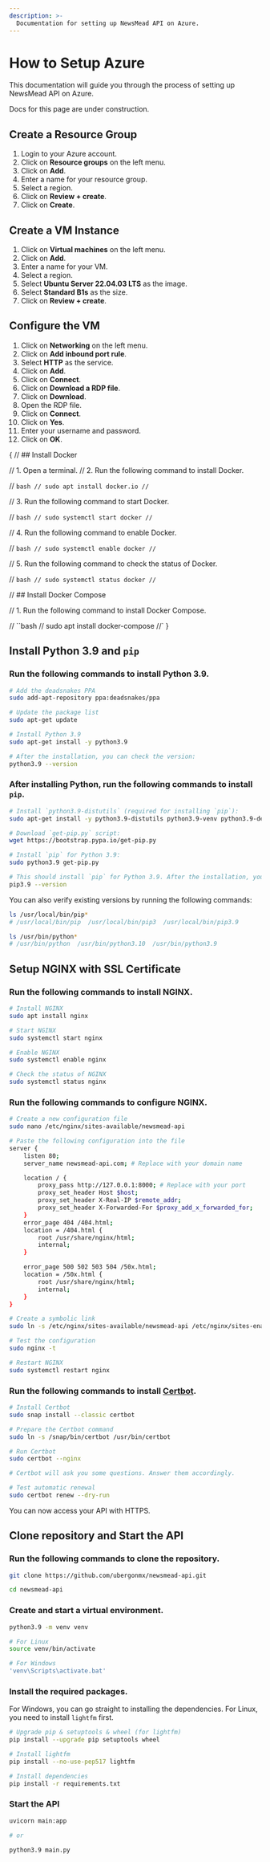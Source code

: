```yaml
---
description: >-
  Documentation for setting up NewsMead API on Azure.
---
```



# How to Setup Azure

This documentation will guide you through the process of setting up NewsMead API on Azure.

<Callout type="warning">Docs for this page are under construction.</Callout>

## Create a Resource Group

1. Login to your Azure account.
2. Click on **Resource groups** on the left menu.
3. Click on **Add**.
4. Enter a name for your resource group.
5. Select a region.
6. Click on **Review + create**.
7. Click on **Create**.

## Create a VM Instance

1. Click on **Virtual machines** on the left menu.
2. Click on **Add**.
3. Enter a name for your VM.
4. Select a region.
5. Select **Ubuntu Server 22.04.03 LTS** as the image.
6. Select **Standard B1s** as the size.
7. Click on **Review + create**.

## Configure the VM

1. Click on **Networking** on the left menu.
2. Click on **Add inbound port rule**.
3. Select **HTTP** as the service.
4. Click on **Add**.
5. Click on **Connect**.
6. Click on **Download a RDP file**.
7. Click on **Download**.
8. Open the RDP file.
9. Click on **Connect**.
10. Click on **Yes**.
11. Enter your username and password.
12. Click on **OK**.

{
// ## Install Docker

// 1. Open a terminal.
// 2. Run the following command to install Docker.

// `bash
// sudo apt install docker.io
// `

// 3. Run the following command to start Docker.

// `bash
// sudo systemctl start docker
// `

// 4. Run the following command to enable Docker.

// `bash
// sudo systemctl enable docker
// `

// 5. Run the following command to check the status of Docker.

// `bash
// sudo systemctl status docker
// `

// ## Install Docker Compose

// 1. Run the following command to install Docker Compose.

// ``bash
// sudo apt install docker-compose
//`
}

## Install Python 3.9 and `pip`

<Steps>

### Run the following commands to install Python 3.9.

```bash
# Add the deadsnakes PPA
sudo add-apt-repository ppa:deadsnakes/ppa

# Update the package list
sudo apt-get update

# Install Python 3.9
sudo apt-get install -y python3.9

# After the installation, you can check the version:
python3.9 --version
```

### After installing Python, run the following commands to install `pip`.

```bash
# Install `python3.9-distutils` (required for installing `pip`):
sudo apt-get install -y python3.9-distutils python3.9-venv python3.9-dev build-essential

# Download `get-pip.py` script:
wget https://bootstrap.pypa.io/get-pip.py

# Install `pip` for Python 3.9:
sudo python3.9 get-pip.py

# This should install `pip` for Python 3.9. After the installation, you can check the version:
pip3.9 --version
```

<Callout>

You can also verify existing versions by running the following commands:

```bash
ls /usr/local/bin/pip*
# /usr/local/bin/pip  /usr/local/bin/pip3  /usr/local/bin/pip3.9

ls /usr/bin/python*
# /usr/bin/python  /usr/bin/python3.10  /usr/bin/python3.9
```

</Callout>

</Steps>

## Setup NGINX with SSL Certificate

<Steps>

### Run the following commands to install NGINX.

```bash
# Install NGINX
sudo apt install nginx

# Start NGINX
sudo systemctl start nginx

# Enable NGINX
sudo systemctl enable nginx

# Check the status of NGINX
sudo systemctl status nginx
```

### Run the following commands to configure NGINX.

```bash
# Create a new configuration file
sudo nano /etc/nginx/sites-available/newsmead-api

# Paste the following configuration into the file
server {
    listen 80;
    server_name newsmead-api.com; # Replace with your domain name

    location / {
        proxy_pass http://127.0.0.1:8000; # Replace with your port
        proxy_set_header Host $host;
        proxy_set_header X-Real-IP $remote_addr;
        proxy_set_header X-Forwarded-For $proxy_add_x_forwarded_for;
    }
    error_page 404 /404.html;
    location = /404.html {
        root /usr/share/nginx/html;
        internal;
    }

    error_page 500 502 503 504 /50x.html;
    location = /50x.html {
        root /usr/share/nginx/html;
        internal;
    }
}

# Create a symbolic link
sudo ln -s /etc/nginx/sites-available/newsmead-api /etc/nginx/sites-enabled/

# Test the configuration
sudo nginx -t

# Restart NGINX
sudo systemctl restart nginx
```

### Run the following commands to install [Certbot](https://certbot.eff.org/instructions?ws=nginx&os=ubuntufocal).

```bash
# Install Certbot
sudo snap install --classic certbot

# Prepare the Certbot command
sudo ln -s /snap/bin/certbot /usr/bin/certbot

# Run Certbot
sudo certbot --nginx

# Certbot will ask you some questions. Answer them accordingly.

# Test automatic renewal
sudo certbot renew --dry-run
```

You can now access your API with HTTPS.

</Steps>

## Clone repository and Start the API

<Steps>

### Run the following commands to clone the repository.

```bash
git clone https://github.com/ubergonmx/newsmead-api.git

cd newsmead-api
```

### Create and start a virtual environment.

```bash
python3.9 -m venv venv

# For Linux
source venv/bin/activate

# For Windows
'venv\Scripts\activate.bat'
```

### Install the required packages.

For Windows, you can go straight to installing the dependencies. For Linux, you need to install `lightfm` first.

```bash
# Upgrade pip & setuptools & wheel (for lightfm)
pip install --upgrade pip setuptools wheel

# Install lightfm
pip install --no-use-pep517 lightfm

# Install dependencies
pip install -r requirements.txt
```

### Start the API

```bash
uvicorn main:app

# or

python3.9 main.py
```

</Steps>

